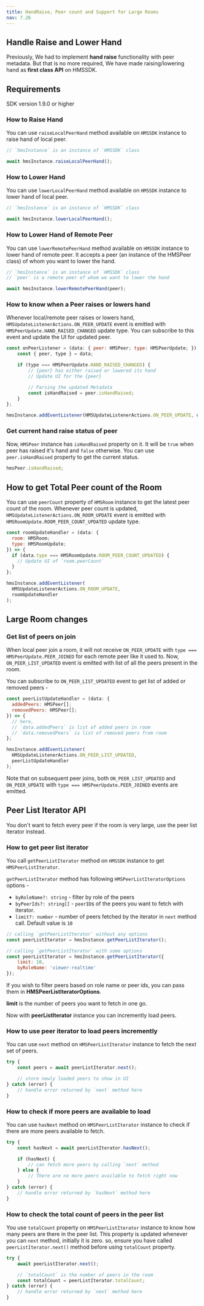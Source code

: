 ```yaml
---
title: HandRaise, Peer count and Support for Large Rooms
nav: 7.26
---
```


## Handle Raise and Lower Hand

Previously, We had to implement **hand raise** functionality with peer metadata.
But that is no more required, We have made raising/lowering hand as **first class API** on HMSSDK.

## Requirements

SDK version 1.9.0 or higher

### How to Raise Hand

You can use `raiseLocalPeerHand` method available on `HMSSDK` instance to raise hand of local peer.

```js
// `hmsInstance` is an instance of `HMSSDK` class

await hmsInstance.raiseLocalPeerHand();
```

### How to Lower Hand

You can use `lowerLocalPeerHand` method available on `HMSSDK` instance to lower hand of local peer.

```js
// `hmsInstance` is an instance of `HMSSDK` class

await hmsInstance.lowerLocalPeerHand();
```

### How to Lower Hand of Remote Peer

You can use `lowerRemotePeerHand` method available on `HMSSDK` instance to lower hand of remote peer.
It accepts a peer (an instance of the HMSPeer class) of whom you want to lower the hand.

```js
// `hmsInstance` is an instance of `HMSSDK` class
// `peer` is a remote peer of whom we want to lower the hand

await hmsInstance.lowerRemotePeerHand(peer);
```

### How to know when a Peer raises or lowers hand

Whenever local/remote peer raises or lowers hand, `HMSUpdateListenerActions.ON_PEER_UPDATE` event
is emitted with `HMSPeerUpdate.HAND_RAISED_CHANGED` update type. You can subscribe to this event and update the UI for updated peer.

```js
const onPeerListener = (data: { peer: HMSPeer; type: HMSPeerUpdate; }) => {
    const { peer, type } = data;

    if (type === HMSPeerUpdate.HAND_RAISED_CHANGED) {
        // {peer} has either raised or lowered its hand
        // Update UI for the {peer}

        // Parsing the updated Metadata
        const isHandRaised = peer.isHandRaised;
    }
};

hmsInstance.addEventListener(HMSUpdateListenerActions.ON_PEER_UPDATE, onPeerListener);
```

### Get current hand raise status of peer

Now, `HMSPeer` instance has `isHandRaised` property on it. It will be `true` when
peer has raised it's hand and `false` otherwise. You can use `peer.isHandRaised` property to
get the current status.

```js
hmsPeer.isHandRaised;
```

## How to get Total Peer count of the Room

You can use `peerCount` property of `HMSRoom` instance to get the latest peer count of the room.
Whenever peer count is updated, `HMSUpdateListenerActions.ON_ROOM_UPDATE` event is emitted with `HMSRoomUpdate.ROOM_PEER_COUNT_UPDATED` update type.

```js
const roomUpdateHandler = (data: {
  room: HMSRoom;
  type: HMSRoomUpdate;
}) => {
  if (data.type === HMSRoomUpdate.ROOM_PEER_COUNT_UPDATED) {
    // Update UI of `room.peerCount`
  }
};

hmsInstance.addEventListener(
  HMSUpdateListenerActions.ON_ROOM_UPDATE,
  roomUpdateHandler
);
```

## Large Room changes

### Get list of peers on join

When local peer join a room, it will not receive `ON_PEER_UPDATE` with
`type === HMSPeerUpdate.PEER_JOINED` for each remote peer like it used to.
Now, `ON_PEER_LIST_UPDATED` event is emitted with list of all the peers present
in the room.

You can subscribe to `ON_PEER_LIST_UPDATED` event to get list of added or removed peers -

```js
const peerListUpdateHandler = (data: {
  addedPeers: HMSPeer[];
  removedPeers: HMSPeer[];
}) => {
  // here,
  // `data.addedPeers` is list of added peers in room
  // `data.removedPeers` is list of removed peers from room
};

hmsInstance.addEventListener(
  HMSUpdateListenerActions.ON_PEER_LIST_UPDATED,
  peerListUpdateHandler
);
```

Note that on subsequent peer joins, both `ON_PEER_LIST_UPDATED` and `ON_PEER_UPDATE` with `type === HMSPeerUpdate.PEER_JOINED` events are emitted.

## Peer List Iterator API

You don't want to fetch every peer if the room is very large, use the peer list iterator instead.

### How to get peer list iterator

You call `getPeerListIterator` method on `HMSSDK` instance to get `HMSPeerListIterator`.

`getPeerListIterator` method has following `HMSPeerListIteratorOptions` options -

-   `byRoleName?: string` - filter by role of the peers
-   `byPeerIds?: string[]` - `peerID`s of the peers you want to fetch with iterator.
-   `limit?: number` - number of peers fetched by the iterator in `next` method call. Default value is `10`

```js
// calling `getPeerListIterator` without any options
const peerListIterator = hmsInstance.getPeerListIterator();

// calling `getPeerListIterator` with some options
const peerListIterator = hmsInstance.getPeerListIterator({
    limit: 10,
    byRoleName: 'viewer-realtime'
});
```

If you wish to filter peers based on role name or peer ids, you can pass them in **HMSPeerListIteratorOptions**.

**limit** is the number of peers you want to fetch in one go.

Now with **peerListIterator** instance you can incremently load peers.

### How to use peer iterator to load peers incremently

You can use `next` method on `HMSPeerListIterator` instance to fetch the next set of peers.

```js
try {
    const peers = await peerListIterator.next();

    // store newly loaded peers to show in UI
} catch (error) {
    // handle error returned by `next` method here
}
```

### How to check if more peers are available to load

You can use `hasNext` method on `HMSPeerListIterator` instance to check if there are more peers available to fetch.

```js
try {
    const hasNext = await peerListIterator.hasNext();

    if (hasNext) {
        // can fetch more peers by calling `next` method
    } else {
        // There are no more peers available to fetch right now
    }
} catch (error) {
    // handle error returned by `hasNext` method here
}
```

### How to check the total count of peers in the peer list

You use `totalCount` property on `HMSPeerListIterator` instance to know how many peers are there in
the peer list. This property is updated whenever you can `next` method, initially it is zero. so,
ensure you have called `peerListIterator.next()` method before using `totalCount` property.

```js
try {
    await peerListIterator.next();

    // `totalCount` is the number of peers in the room
    const totalCount = peerListIterator.totalCount;
} catch (error) {
    // handle error returned by `next` method here
}
```
